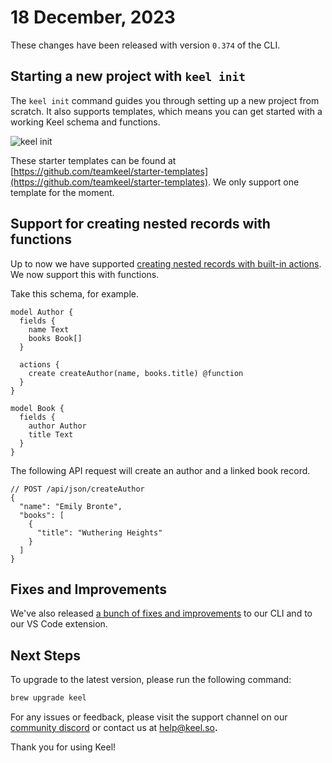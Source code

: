 
# 18 December, 2023

These changes have been released with version `0.374` of the CLI.

## Starting a new project with `keel init`

The `keel init` command guides you through setting up a new project from scratch. It also supports templates, which means you can get started with a working Keel schema and functions. 

![keel init](/release-notes/0-374-keel-init.gif)

These starter templates can be found at [https://github.com/teamkeel/starter-templates](https://github.com/teamkeel/starter-templates). We only support one template for the moment.

## Support for creating nested records with functions

Up to now we have supported [creating nested records with built-in actions](/actions#creating-nested-records). We now support this with functions.

Take this schema, for example.

```keel
model Author {
  fields {
    name Text
    books Book[]
  }

  actions {
    create createAuthor(name, books.title) @function
  }
}

model Book {
  fields {
    author Author
    title Text
  }
}
```

The following API request will create an author and a linked book record.

```jsonc
// POST /api/json/createAuthor
{
  "name": "Emily Bronte",
  "books": [
    {
      "title": "Wuthering Heights"
    }
  ]
}
```

## Fixes and Improvements

We've also released [a bunch of fixes and improvements](https://github.com/teamkeel/keel/releases/tag/v0.374.0) to our CLI and to our VS Code extension. 

## Next Steps

To upgrade to the latest version, please run the following command:

```bash
brew upgrade keel
```

For any issues or feedback, please visit the support channel on our [community discord](https://keel.so/discord) or contact us at [help@keel.so](mailto:help@keel.so)**.**

Thank you for using Keel!